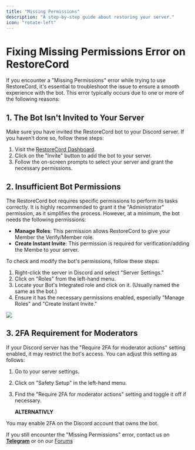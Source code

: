 ```yaml
---
title: "Missing Permissions"
description: "A step-by-step guide about restoring your server."
icon: "rotate-left"
---
```


# Fixing Missing Permissions Error on RestoreCord

If you encounter a "Missing Permissions" error while trying to use RestoreCord, it's essential to troubleshoot the issue to ensure a smooth experience with the bot. This error typically occurs due to one or more of the following reasons:

## 1. The Bot Isn't Invited to Your Server

Make sure you have invited the RestoreCord bot to your Discord server. If you haven't done so, follow these steps:

1. Visit the [RestoreCord Dashboard](https://restr.co/bots).
2. Click on the "Invite" button to add the bot to your server.
3. Follow the on-screen prompts to select your server and grant the necessary permissions.

## 2. Insufficient Bot Permissions

The RestoreCord bot requires specific permissions to perform its tasks correctly. It is highly recommended to grant it the "Administrator" permission, as it simplifies the process. However, at a minimum, the bot needs the following permissions:

- **Manage Roles**: This permission allows RestoreCord to give your Member the Verify/Member role.
- **Create Instant Invite**: This permission is required for verification/adding the Membe to your server.

To check and modify the bot's permissions, follow these steps:

1. Right-click the server in Discord and select "Server Settings."
2. Click on "Roles" from the left-hand menu.
3. Locate your Bot's Integrated role and click on it. (Usually named the same as the bot.)
4. Ensure it has the necessary permissions enabled, especially "Manage Roles" and "Create Instant Invite."

<Frame>
  <img src="/images/troubleshooting_bot-permissions.jpg" />
</Frame>

## 3. 2FA Requirement for Moderators

If your Discord server has the "Require 2FA for moderator actions" setting enabled, it may restrict the bot's access. You can adjust this setting as follows:

1. Go to your server settings.
2. Click on "Safety Setup" in the left-hand menu.
3. Find the "Require 2FA for moderator actions" setting and toggle it off if necessary.

    **ALTERNATIVLY**

You may enable 2FA on the Discord account that owns the bot.


<Tip>If you still encounter the "Missing Permissions" error, contact us on [**Telegram**](https://t.me/restorecord) or on our [Forums](https://community.restorecord.com)</Tip>